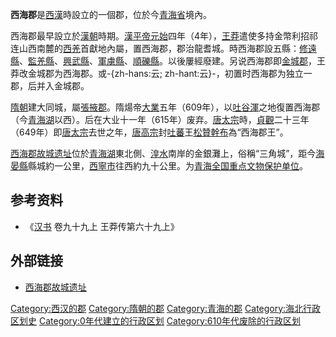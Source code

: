 {{Dablink|本條目講述是[[西漢|西漢]]時設置的西海郡，關於[[東漢|東漢]]時設置的西海郡，詳見[[西海郡_(東漢)|西海郡 (東漢)]]。}}
{{郡
|地望= 
|治所= 
|始置年代=西汉
|廢置年代=
|別名=
}}

'''西海郡'''是[[西漢|西漢]]時設立的一個郡，位於今[[青海省|青海省]]境內。

西海郡最早設立於[[漢朝|漢朝]]時期。[[漢平帝|漢平帝]][[元始_(西汉)|元始]]四年（4年），[[王莽|王莽]]遣使多持金幣利招祁连山西南麓的[[西羌|西羌]]首獻地內屬，置西海郡，郡治龍耆城。時西海郡設五縣：[[修遠縣|修遠縣]]、[[監羌縣|監羌縣]]、[[興武縣|興武縣]]、[[軍虜縣|軍虜縣]]、[[順礫縣|順礫縣]]。以後屢經廢建。另说西海郡即[[金城郡|金城郡]]，王莽改金城郡为西海郡。或-{zh-hans:云; zh-hant:云}-，初置时西海郡为独立一郡，后并入金城郡。

[[隋朝|隋朝]]建大同城，屬[[張掖郡|張掖郡]]。隋煬帝[[大业_(年号)|大業]]五年（609年），以[[吐谷渾|吐谷渾]]之地復置西海郡（今[[青海湖|青海湖]]以西）。后在大业十一年（615年）废弃。[[唐太宗|唐太宗]]時，[[貞觀_(唐朝)|貞觀]]二十三年（649年）即[[唐太宗|唐太宗]]去世之年，[[唐高宗|唐高宗]]封[[吐蕃|吐蕃]]王[[松贊幹布|松贊幹布]]為“西海郡王”。

[[西海郡故城遗址|西海郡故城遗址]]位於[[青海湖|青海湖]]東北側、[[湟水|湟水]]南岸的金銀灘上，俗稱“三角城”，距今[[海晏縣|海晏縣]]縣城約一公里，[[西寧市|西寧市]]往西約九十公里。为[[青海全国重点文物保护单位列表|青海全国重点文物保护单位]]。

== 参考资料 ==

*《[[汉书|汉书]] 卷九十九上 王莽传第六十九上》

== 外部链接 ==
*[http://www.china.com.cn/aboutchina/data/wwbhdw/txt/2006-12/05/content_7460077.htm 西海郡故城遗址]{{Wayback|url=http://www.china.com.cn/aboutchina/data/wwbhdw/txt/2006-12/05/content_7460077.htm |date=20160305023908 }}
{{西汉行政区划|nocat}}
[[Category:西汉的郡|Category:西汉的郡]]
[[Category:隋朝的郡|Category:隋朝的郡]]
[[Category:青海的郡|Category:青海的郡]]
[[Category:海北行政区划史|Category:海北行政区划史]]
[[Category:0年代建立的行政区划|Category:0年代建立的行政区划]]
[[Category:610年代废除的行政区划|Category:610年代废除的行政区划]]
